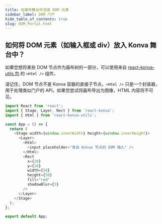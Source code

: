 ```yaml
---
title: 在画布舞台中渲染 DOM 元素
sidebar_label: DOM 门户
hide_table_of_contents: true
slug: DOM_Portal.html
---
```



## 如何将 DOM 元素（如输入框或 div）放入 Konva 舞台中？

如果您想将某些 DOM 节点作为画布树的一部分，可以使用来自 [react-konva-utils 包](https://github.com/konvajs/react-konva-utils) 的 `<Html />` 组件。

请记住，DOM 节点不是 Konva 容器的直接子节点。`<Html />` 只是一个封装器，用于处理类似门户的 API。如果您尝试将画布导出为图像，HTML 内容将不可见。

```js live react
import React from 'react';
import { Stage, Layer, Rect } from 'react-konva';
import { Html } from 'react-konva-utils';

const App = () => {
  return (
    <Stage width={window.innerWidth} height={window.innerHeight}>
      <Layer>
        <Html>
          <input placeholder="来自 Konva 节点的 DOM 输入" />
        </Html>
        <Rect
          x={20}
          y={20}
          width={50}
          height={50}
          fill="red"
          shadowBlur={5}
        />
      </Layer>
    </Stage>
  );
};

export default App;
```